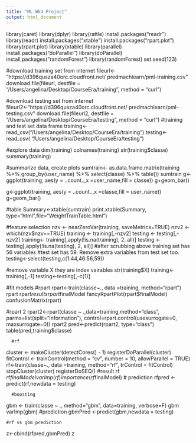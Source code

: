 ```yaml
---
title: "ML Wk4 Project"
output: html_document
---
```

library(caret)
library(dplyr)
library(rattle)
install.packages("readr")
library(readr)
install.packages("xtable")
install.packages("rpart.plot")
library(rpart.plot)
library(xtable)
library(parallel)
install.packages("doParallel")
library(doParallel)
install.packages("randomForest")
library(randomForest)
set.seed(123)

#download training set from internet
fileurl<- "https://d396qusza40orc.cloudfront.net/
predmachlearn/pml-training.csv"
download.file(fileurl, destfile =
                "/Users/angelina/Desktop/CourseEra/training", method = "curl")

#download testing set from internet
fileurl2<-"https://d396qusza40orc.cloudfront.net/
      predmachlearn/pml-testing.csv"
download.file(fileurl2, destfile =
                "/Users/angelina/Desktop/CourseEra/testing", method = "curl")
#training and test set data frame
training<-read_csv("/Users/angelina/Desktop/CourseEra/training")
testing<- read_csv( "/Users/angelina/Desktop/CourseEra/testing")

#explore data
dim(training)
colnames(training)
str(training$classe)
summary(training)

#summarize data, create plots
sumtrain<- as.data.frame.matrix(training %>% group_by(user_name) %>%
                                  select(classe) %>% table())
sumtrain
g<-ggplot(training, aes(y = ..count..,x =user_name,fill = classe))
g+geom_bar()

g<-ggplot(training, aes(y = ..count..,x =classe,fill = user_name))
g+geom_bar()

#table
Summary<-xtable(sumtrain)
print.xtable(Summary, type="html",file="WeightTrainTable.html")

#feature selection
nzv <- nearZeroVar(training, saveMetrics=TRUE)
nzv2 <- which(nzv$nzv==TRUE)
training <- training[,-nzv2]
testing <- testing[,-nzv2]
training<- training[,apply(!is.na(training), 2, all)]
testing <- testing[,apply(!is.na(testing), 2, all)]
#after scrubbing above training set has 56 variables
#test set has 59. Remove extra variables from test set too.
testing<-select(testing,c(1:44,46:56,59))

#remove variable X they are index vairables
str(training$X)
training<-training[,-1]
testing<-testing[,-c(1)]

#fit models
      #rpart 
rpart<-train(classe~., data =training, method="rpart")
rpart
rpart$results
rpart$finalModel
fancyRpartPlot(rpart$finalModel)
confusionMatrix(rpart)

   #rpart 2
rpart2<-rpart(classe ~ .,data=training,method="class",
              parms=list(split="information"),
              control=rpart.control(usesurrogate=0, maxsurrogate=0))
rpart2
pred<-predict(rpart2, type="class")
table(pred,training$classe)

      #rf
cluster <- makeCluster(detectCores() - 1)
registerDoParallel(cluster)
fitControl <- trainControl(method = "cv",
                           number = 10,
                           allowParallel = TRUE)
rf<-train(classe~., data =training, method="rf", 
          trControl = fitControl)
stopCluster(cluster)
registerDoSEQ()
#result
rf
rf$finalModel
varImp(rf)
importance(rf$finalModel)
# prediction
rfpred <-predict(rf,newdata = testing)

      #boosting
gbm <- train(classe ~ ., method="gbm", data=training, verbose=F)
gbm
varImp(gbm)
#prediction
gbmPred <-predict(gbm,newdata = testing)

    #rf vs gbm prediction
z<-cbind(rfpred,gbmPred)
z
